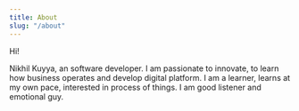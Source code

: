 ```yaml
---
title: About
slug: "/about"
---
```


Hi!

Nikhil Kuyya, an software developer. I am passionate to innovate, to learn how business operates and develop digital platform. I am a learner, learns at my own pace, interested in process of things. I am good listener and emotional guy.